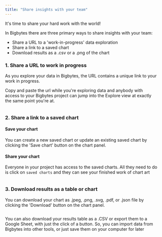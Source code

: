 ```yaml
---
title: "Share insights with your team"
---
```


It's time to share your hard work with the world!

In Bigbytes there are three primary ways to share insights with your team:

* Share a URL to a 'work-in-progress' data exploration
* Share a link to a saved chart
* Download results as a .csv or a .png of the chart

### 1\. Share a URL to work in progress[](#1-share-a-url-to-work-in-progress "Direct link to 1. Share a URL to work in progress")

As you explore your data in Bigbytes, the URL contains a unique link to your work in progress.

Copy and paste the url while you're exploring data and anybody with access to your Bigbytes project can jump into the Explore view at exactly the same point you're at.

<Frame>
  <img src="/images/get-started/develop-in-bigbytes/share_chart_link_action-742331cc7f9b1df6f80059387d22c7a7.png" alt=""/>
</Frame>


### 2\. Share a link to a saved chart[](#2-share-a-link-to-a-saved-chart "Direct link to 2. Share a link to a saved chart")

#### Save your chart[](#save-your-chart "Direct link to Save your chart")

You can create a new saved chart or update an existing saved chart by clicking the 'Save chart' button on the chart panel.

#### Share your chart[](#share-your-chart "Direct link to Share your chart")

Everyone in your project has access to the saved charts. All they need to do is click on `saved charts` and they can see your finished work of chart art <Icon icon="face-kiss-closed-eyes" iconType="solid"/>

<Frame>
  <img src="/images/get-started/develop-in-bigbytes/save-chart-a85926a5410733a205368bb863884248.jpg" alt=""/>
</Frame>


### 3\. Download results as a table or chart[](#3-download-results-as-a-table-or-chart "Direct link to 3. Download results as a table or chart")

You can download your chart as .jpeg, .png, .svg, .pdf, or .json file by clicking the 'Download' button on the chart panel.

<Frame>
  <img src="/images/get-started/develop-in-bigbytes/download-chart-82a281b887e311d6026329828184a533.png" alt=""/>
</Frame>


You can also download your results table as a .CSV or export them to a Google Sheet, with just the click of a button. So, you can import data from Bigbytes into other tools, or just save them on your computer for later <Icon icon="face-smile-wink" iconType="solid"/>

<Frame>
  <img src="/images/get-started/develop-in-bigbytes/export-csv-or-google-sheets-5656df99d4148748b93f49f8ad96cab8.png" alt=""/>
</Frame>

